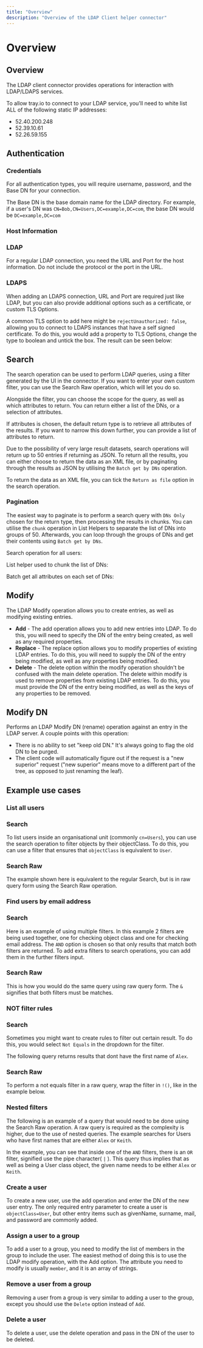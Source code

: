 ```yaml
---
title: "Overview"
description: "Overview of the LDAP Client helper connector"
---
```


# Overview

## Overview

The LDAP client connector provides operations for interaction with LDAP/LDAPS services.

To allow tray.io to connect to your LDAP service, you'll need to white list ALL of the following static IP addresses:

- 52.40.200.248
- 52.39.10.61
- 52.26.59.155

## Authentication

### Credentials

For all authentication types, you will require username, password, and the Base DN for your connection.

The Base DN is the base domain name for the LDAP directory. For example, if a user's DN was `CN=Bob,CN=Users,DC=example,DC=com`, the base DN would be `DC=example,DC=com`

### Host Information

### LDAP

For a regular LDAP connection, you need the URL and Port for the host information. Do not include the protocol or the port in the URL.

### LDAPS

When adding an LDAPS connection, URL and Port are required just like LDAP, but you can also provide additional options such as a certificate, or custom TLS Options. 

A common TLS option to add here might be `rejectUnauthorized: false`, allowing you to connect to LDAPS instances that have a self signed certificate. To do this, you would add a property to TLS Options, change the type to boolean and untick the box. The result can be seen below:

## Search

The search operation can be used to perform LDAP queries, using a filter generated by the UI in the connector. If you want to enter your own custom filter, you can use the Search Raw operation, which will let you do so.

Alongside the filter, you can choose the scope for the query, as well as which attributes to return. You can return either a list of the DNs, or a selection of attributes. 

If attributes is chosen, the default return type is to retrieve all attributes of the results. If you want to narrow this down further, you can provide a list of attributes to return.

Due to the possibility of very large result datasets, search operations will return up to 50 entries if returning as JSON. To return all the results, you can either choose to return the data as an XML file, or by paginating through the results as JSON by utilising the `Batch get by DNs` operation.

To return the data as an XML file, you can tick the `Return as file` option in the search operation. 

### Pagination

The easiest way to paginate is to perform a search query with `DNs Only` chosen for the return type, then processing the results in chunks. You can utilise the `chunk` operation in List Helpers to separate the list of DNs into groups of 50. Afterwards, you can loop through the groups of DNs and get their contents using `Batch get by DNs`.

Search operation for all users: 

List helper used to chunk the list of DNs: 

Batch get all attributes on each set of DNs: 

## Modify

The LDAP Modify operation allows you to create entries, as well as modifying existing entries.

- **Add** - The add operation allows you to add new entries into LDAP. To do this, you will need to specify the DN of the entry being created, as well as any required properties.
- **Replace** - The replace option allows you to modify properties of existing LDAP entries. To do this, you will need to supply the DN of the entry being modified, as well as any properties being modified.
- **Delete** - The delete option within the modify operation shouldn't be confused with the main delete operation. The delete within modify is used to remove properties from existing LDAP entries. To do this, you must provide the DN of the entry being modified, as well as the keys of any properties to be removed.

## Modify DN

Performs an LDAP Modify DN (rename) operation against an entry in the LDAP server. A couple points with this operation:

- There is no ability to set "keep old DN." It's always going to flag the old DN to be purged.
- The client code will automatically figure out if the request is a "new superior" request ("new superior" means move to a different part of the tree, as opposed to just renaming the leaf).

## Example use cases

### List all users

### Search

To list users inside an organisational unit (commonly `cn=Users`), you can use the search operation to filter objects by their objectClass. To do this, you can use a filter that ensures that `objectClass` is equivalent to `User`.

### Search Raw

The example shown here is equivalent to the regular Search, but is in raw query form using the Search Raw operation. 

### Find users by email address

### Search

Here is an example of using multiple filters. In this example 2 filters are being used together, one for checking object class and one for checking email address. The `AND` option is chosen so that only results that match both filters are returned. To add extra filters to search operations, you can add them in the further filters input.

### Search Raw

This is how you would do the same query using raw query form. The `&` signifies that both filters must be matches.

### NOT filter rules

### Search

Sometimes you might want to create rules to filter out certain result. To do this, you would select `Not Equals` in the dropdown for the filter.

The following query returns results that dont have the first name of `Alex`.

### Search Raw

To perform a not equals filter in a raw query, wrap the filter in `!()`, like in the example below.

### Nested filters

The following is an example of a query that would need to be done using the Search Raw operation. A raw query is required as the complexity is higher, due to the use of nested queries. The example searches for Users who have first names that are either `Alex` or `Keith`.

In the example, you can see that inside one of the `AND` filters, there is an `OR` filter, signified use the pipe character( `|` ). This query thus implies that as well as being a User class object, the given name needs to be either `Alex` or `Keith`.

### Create a user

To create a new user, use the add operation and enter the DN of the new user entry. The only required entry parameter to create a user is `objectClass=User`, but other entry items such as givenName, surname, mail, and password are commonly added.

### Assign a user to a group

To add a user to a group, you need to modify the list of members in the group to include the user. The easiest method of doing this is to use the LDAP modify operation, with the Add option. The attribute you need to modify is usually `member`, and it is an array of strings.

### Remove a user from a group

Removing a user from a group is very similar to adding a user to the group, except you should use the `Delete` option instead of `Add`. 

### Delete a user

To delete a user, use the delete operation and pass in the DN of the user to be deleted. 
